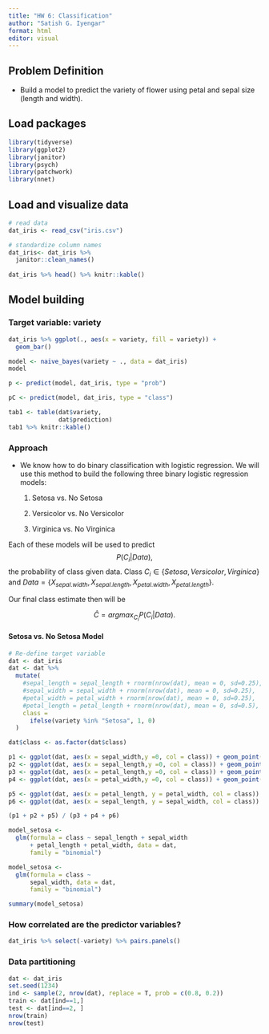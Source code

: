 ```yaml
---
title: "HW 6: Classification"
author: "Satish G. Iyengar"
format: html
editor: visual
---
```



## Problem Definition

-   Build a model to predict the variety of flower using petal and sepal size (length and width).

## Load packages

```r
library(tidyverse)
library(ggplot2)
library(janitor)
library(psych)
library(patchwork)
library(nnet)

```

## Load and visualize data

```r
# read data
dat_iris <- read_csv("iris.csv")

# standardize column names
dat_iris<- dat_iris %>% 
  janitor::clean_names()
  
dat_iris %>% head() %>% knitr::kable()
```


## Model building




### Target variable: variety

```r
dat_iris %>% ggplot(., aes(x = variety, fill = variety)) + 
  geom_bar()

```

```r
model <- naive_bayes(variety ~ ., data = dat_iris)
model
```

```r
p <- predict(model, dat_iris, type = "prob")

pC <- predict(model, dat_iris, type = "class")

tab1 <- table(dat$variety, 
              dat$prediction)
tab1 %>% knitr::kable()

```






### Approach

- We know how to do binary classification with logistic regression. We will use this method to build the following three binary logistic regression models: 

  1. Setosa vs. No Setosa
  
  2. Versicolor vs. No Versicolor
  
  3. Virginica vs. No Virginica
  
Each of these models will be used to predict $$P(C_i | Data),$$ the probability of class given data. Class $C_i \in \{Setosa, Versicolor, Virginica\}$ and $Data = \{X_{sepal.width}, X_{sepal.length}, X_{petal.width}, X_{petal.length}\}$. 

Our final class estimate then will be 

$$ \hat{C} = argmax_{C_i} P(C_i | Data).$$

#### Setosa vs. No Setosa Model

```r
# Re-define target variable
dat <- dat_iris
dat <- dat %>%
  mutate(
    #sepal_length = sepal_length + rnorm(nrow(dat), mean = 0, sd=0.25),
    #sepal_width = sepal_width + rnorm(nrow(dat), mean = 0, sd=0.25),
    #petal_width = petal_width + rnorm(nrow(dat), mean = 0, sd=0.25),
    #petal_length = petal_length + rnorm(nrow(dat), mean = 0, sd=0.5),
    class = 
      ifelse(variety %in% "Setosa", 1, 0)
  )

dat$class <- as.factor(dat$class)

```


```r
p1 <- ggplot(dat, aes(x = sepal_width,y =0, col = class)) + geom_point()
p2 <- ggplot(dat, aes(x = sepal_length,y =0, col = class)) + geom_point()
p3 <- ggplot(dat, aes(x = petal_length,y =0, col = class)) + geom_point()
p4 <- ggplot(dat, aes(x = petal_width,y =0, col = class)) + geom_point()

p5 <- ggplot(dat, aes(x = petal_length, y = petal_width, col = class)) + geom_point()
p6 <- ggplot(dat, aes(x = sepal_length, y = sepal_width, col = class)) + geom_point()

(p1 + p2 + p5) / (p3 + p4 + p6)

```


```r
model_setosa <- 
  glm(formula = class ~ sepal_length + sepal_width
      + petal_length + petal_width, data = dat, 
      family = "binomial")

model_setosa <- 
  glm(formula = class ~ 
      sepal_width, data = dat, 
      family = "binomial")

summary(model_setosa)

```


  
### How correlated are the predictor variables?

```r
dat_iris %>% select(-variety) %>% pairs.panels()

```

### Data partitioning

```r
dat <- dat_iris
set.seed(1234)
ind <- sample(2, nrow(dat), replace = T, prob = c(0.8, 0.2))
train <- dat[ind==1,]
test <- dat[ind==2, ]
nrow(train)
nrow(test)

```





